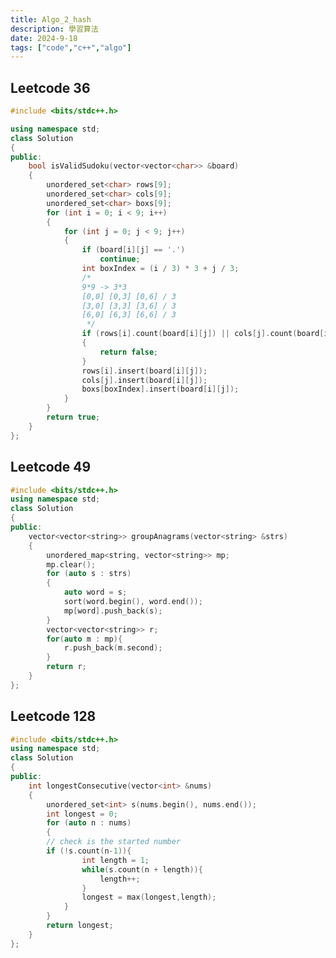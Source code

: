 ```yaml
---
title: Algo_2_hash
description: 學習算法
date: 2024-9-18
tags: ["code","c++","algo"]
---
```


## Leetcode 36

```c++
#include <bits/stdc++.h>

using namespace std;
class Solution
{
public:
    bool isValidSudoku(vector<vector<char>> &board)
    {
        unordered_set<char> rows[9];
        unordered_set<char> cols[9];
        unordered_set<char> boxs[9];
        for (int i = 0; i < 9; i++)
        {
            for (int j = 0; j < 9; j++)
            {
                if (board[i][j] == '.')
                    continue;
                int boxIndex = (i / 3) * 3 + j / 3;
                /*
                9*9 -> 3*3
                [0,0] [0,3] [0,6] / 3
                [3,0] [3,3] [3,6] / 3
                [6,0] [6,3] [6,6] / 3
                 */
                if (rows[i].count(board[i][j]) || cols[j].count(board[i][j]) || boxs[boxIndex].count(board[i][j]))
                {
                    return false;
                }
                rows[i].insert(board[i][j]);
                cols[j].insert(board[i][j]);
                boxs[boxIndex].insert(board[i][j]);
            }
        }
        return true;
    }
};
```

## Leetcode 49

```c++
#include <bits/stdc++.h>
using namespace std;
class Solution
{
public:
    vector<vector<string>> groupAnagrams(vector<string> &strs)
    {
        unordered_map<string, vector<string>> mp;
        mp.clear();
        for (auto s : strs)
        {
            auto word = s;
            sort(word.begin(), word.end());
            mp[word].push_back(s);
        }
        vector<vector<string>> r;
        for(auto m : mp){
            r.push_back(m.second);
        }
        return r;
    }
};
```

## Leetcode 128

```c++
#include <bits/stdc++.h>
using namespace std;
class Solution
{
public:
    int longestConsecutive(vector<int> &nums)
    {
        unordered_set<int> s(nums.begin(), nums.end());
        int longest = 0;
        for (auto n : nums)
        {
        // check is the started number
        if (!s.count(n-1)){
                int length = 1;
                while(s.count(n + length)){
                    length++;
                }
                longest = max(longest,length);
            }
        }
        return longest;
    }
};
```
